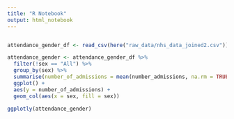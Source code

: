```yaml
---
title: "R Notebook"
output: html_notebook
---
```

```r

```

```r
attendance_gender_df <- read_csv(here("raw_data/nhs_data_joined2.csv")) %>% clean_names()

attendance_gender <- attendance_gender_df %>% 
  filter(!sex == "All") %>% 
  group_by(sex) %>%
  summarise(number_of_admissions = mean(number_admissions, na.rm = TRUE)) %>% 
  ggplot() +
  aes(y = number_of_admissions) +
  geom_col(aes(x = sex, fill = sex))

ggplotly(attendance_gender)

```